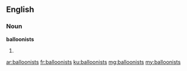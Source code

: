 ==English==

===Noun===
'''balloonists'''

# {{plural of|balloonist}}

[[ar:balloonists]]
[[fr:balloonists]]
[[ku:balloonists]]
[[mg:balloonists]]
[[my:balloonists]]